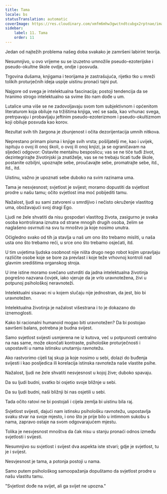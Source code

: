 ```yaml
---
title: Tama
locale: bs
statusTranslation: automatic
coverImage: https://res.cloudinary.com/xmfm6mhw3gwctndtcubgx2rptnae/image/upload/v1741354419/small_cover_la_gran_rebelion_28716e29d2.webp
sidebar:
    label: 11. Tama
    order: 11
---
```

Jedan od najtežih problema našeg doba svakako je zamršeni labirint teorija.

Nesumnjivo, u ovo vrijeme su se izuzetno umnožile pseudo-ezoterijske i pseudo-okultne škole ovdje, ondje i posvuda.

Trgovina dušama, knjigama i teorijama je zastrašujuća, rijetko tko u mreži tolikih proturječnih ideja uspije uistinu pronaći tajni put.

Najgore od svega je intelektualna fascinacija; postoji tendencija da se hranimo strogo intelektualno sa svime što nam dođe u um.

Lutalice uma više se ne zadovoljavaju svom tom subjektivnom i općenitom literaturom koja obiluje na tržištima knjiga, već se sada, kao vrhunac svega, pretrpavaju i probavljaju jeftinim pseudo-ezoterizmom i pseudo-okultizmom koji obiluje posvuda kao korov.

Rezultat svih tih žargona je zbunjenost i očita dezorijentacija umnih nitkova.

Neprestano primam pisma i knjige svih vrsta; pošiljatelji me, kao i uvijek, ispituju o ovoj ili onoj školi, o ovoj ili onoj knjizi, ja se ograničavam na sljedeći odgovor: Ostavite mentalnu besposlicu; vas se ne tiče tuđi život, dezintegrirajte životinjski ja znatiželje, vas se ne trebaju ticati tuđe škole, postanite ozbiljni, upoznajte sebe, proučavajte sebe, promatrajte sebe, itd., itd., itd.

Uistinu, važno je upoznati sebe duboko na svim razinama uma.

Tama je nesvjesnost; svjetlost je svijest; moramo dopustiti da svjetlost prodre u našu tamu; očito svjetlost ima moć pobijediti tamu.

Nažalost, ljudi su sami zatvoreni u smrdljivo i nečisto okruženje vlastitog uma, obožavajući svoj dragi Ego.

Ljudi ne žele shvatiti da nisu gospodari vlastitog života, zasigurno je svaka osoba kontrolirana iznutra od strane mnogih drugih osoba, želim se naglašeno osvrnuti na svu tu mnoštvo ja koje nosimo unutra.

Očigledno svako od tih ja stavlja u naš um ono što trebamo misliti, u naša usta ono što trebamo reći, u srce ono što trebamo osjećati, itd.

U tim uvjetima ljudska osobnost nije ništa drugo nego robot kojim upravljaju različite osobe koje se bore za prevlast i koje teže vrhovnoj kontroli nad glavnim središtima organskog stroja.

U ime istine moramo svečano ustvrditi da jadna intelektualna životinja pogrešno nazvana čovjek, iako vjeruje da je vrlo uravnotežena, živi u potpunoj psihološkoj neravnoteži.

Intelektualni sisavac ni u kojem slučaju nije jednostran, da jest, bio bi uravnotežen.

Intelektualna životinja je nažalost višestrana i to je dokazano do iznemoglosti.

Kako bi racionalni humanoid mogao biti uravnotežen? Da bi postojao savršeni balans, potrebna je budna svijest.

Samo svjetlost svijesti usmjerena ne iz kutova, već u potpunosti centralno na nas same, može okončati kontraste, psihološke proturječnosti i uspostaviti u nama istinsku unutarnju ravnotežu.

Ako rastvorimo cijeli taj skup ja koje nosimo u sebi, dolazi do buđenja svijesti i kao posljedica ili korelacija istinska ravnoteža naše vlastite psihe.

Nažalost, ljudi ne žele shvatiti nesvjesnost u kojoj žive; duboko spavaju.

Da su ljudi budni, svatko bi osjetio svoje bližnje u sebi.

Da su ljudi budni, naši bližnji bi nas osjetili u sebi.

Tada očito ratovi ne bi postojali i cijela zemlja bi uistinu bila raj.

Svjetlost svijesti, dajući nam istinsku psihološku ravnotežu, uspostavlja svaku stvar na svoje mjesto, i ono što je prije bilo u intimnom sukobu s nama, zapravo ostaje na svom odgovarajućem mjestu.

Tolika je nesvjesnost mnoštva da čak nisu u stanju pronaći odnos između svjetlosti i svijesti.

Nesumnjivo su svjetlost i svijest dva aspekta iste stvari; gdje je svjetlost, tu je i svijest.

Nesvjesnost je tama, a potonja postoji u nama.

Samo putem psihološkog samoopažanja dopuštamo da svjetlost prodre u našu vlastitu tamu.

"Svjetlost dođe na svijet, ali ga svijet ne upozna."

